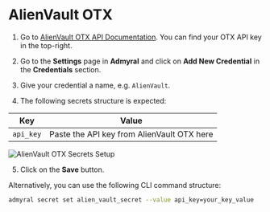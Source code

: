 # AlienVault OTX

1. Go to [AlienVault OTX API Documentation](https://otx.alienvault.com/api). You can find your OTX API key in the top-right.

2. Go to the **Settings** page in **Admyral** and click on **Add New Credential** in the **Credentials** section.

3. Give your credential a name, e.g. `AlienVault`.

4. The following secrets structure is expected:

| Key       | Value                                      |
| --------- | ------------------------------------------ |
| `api_key` | Paste the API key from AlienVault OTX here |

![AlienVault OTX Secrets Setup](/alien_vault_secrets.png)

5. Click on the **Save** button.

Alternatively, you can use the following CLI command structure:

```bash
admyral secret set alien_vault_secret --value api_key=your_key_value
```
